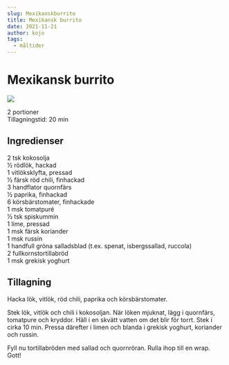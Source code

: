```yaml
---
slug: Mexikanskburrito
title: Mexikansk burrito
date: 2021-11-21
author: kojo
tags:
  - måltider
---
```


# Mexikansk burrito

![](../images/f6178462-604d-4799-9cb4-84ab7780cd7e.png)



2 portioner<br/>
Tillagningstid: 20 min

 ## Ingredienser

2 tsk kokosolja <br/>
1⁄2 rödlök, hackad<br/>
1 vitlöksklyfta, pressad<br/>
1⁄2 färsk röd chili, finhackad<br/>
3 handflator quornfärs<br/>
1⁄2 paprika, finhackad<br/>
6 körsbärstomater, finhackade<br/>
1 msk tomatpuré<br/>
1⁄2 tsk spiskummin<br/>
1 lime, pressad<br/>
1 msk färsk koriander<br/>
1 msk russin<br/>
1 handfull gröna salladsblad (t.ex. spenat, isbergssallad, ruccola)<br/>
2 fullkornstortillabröd <br/>
1 msk grekisk yoghurt

 ## Tillagning

Hacka lök, vitlök, röd chili, paprika och körsbärstomater. 

Stek lök, vitlök och chili i kokosoljan. När löken mjuknat, lägg i quornfärs, tomatpure och kryddor. Häll i en skvätt vatten om det blir för torrt. Stek i cirka 10 min. Pressa därefter i limen och blanda i grekisk yoghurt, koriander och russin. 

Fyll nu tortillabröden med sallad och quornröran. Rulla ihop till en wrap. Gott!
